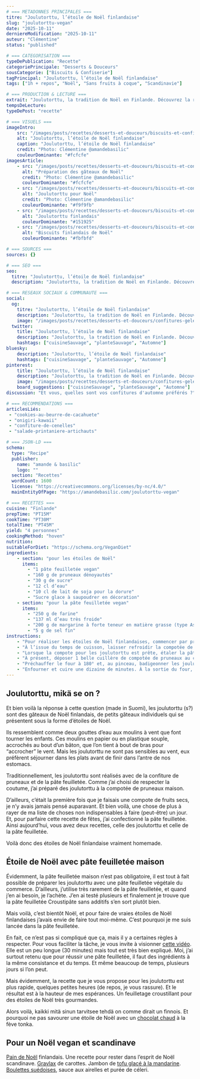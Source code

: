 ```yaml
---
# === METADONNES PRINCIPALES ===
titre: "Joulutorttu, l’étoile de Noël finlandaise"
slug: "joulutorttu-vegan"
date: "2025-10-11"
derniereModification: "2025-10-11"
auteur: "Clémentine"
status: "published"

# === CATEGORISATION ===
typeDePublication: "Recette"
categoriePrincipale: "Desserts & Douceurs"
sousCategorie: ["Biscuits & Confiserie"]
tagPrincipal: "Joulutorttu, l’étoile de Noël finlandaise"
tags: ["1h + repos", "Noël", "Sans fruits à coque", "Scandinavie"]

# === PRODUCTION & LECTURE ===
extrait: "Joulutorttu, la tradition de Noël en Finlande. Découvrez la recette de joulutorttu vegan, une gourmandise à partager pendant les fêtes."
tempsDeLecture:
typeDePost: "recette"

# === VISUELS ===
imageIntro: 
    src: "/images/posts/recettes/desserts-et-douceurs/biscuits-et-confiseries/joulutorttu-vegan/Joulutorttu-vegan.webp"
    alt: "Joulutorttu, l’étoile de Noël finlandaise"
    caption: "Joulutorttu, l’étoile de Noël finlandaise"
    credit: "Photo: Clémentine @amandebasilic"
    couleurDominante: "#fcfcfe"
imagesArticle:
    - src: "/images/posts/recettes/desserts-et-douceurs/biscuits-et-confiseries/joulutorttu-vegan/Preparation-des-gateaux-de-Noel.webp"
      alt: "Préparation des gâteaux de Noël"
      credit: "Photo: Clémentine @amandebasilic"
      couleurDominante: "#fcfcfe"
    - src: "/images/posts/recettes/desserts-et-douceurs/biscuits-et-confiseries/joulutorttu-vegan/Joulutorttu-pour-Noel.webp"
      alt: "Joulutorttu pour Noël"
      credit: "Photo: Clémentine @amandebasilic"
      couleurDominante: "#f9f9fb"
    - src: "/images/posts/recettes/desserts-et-douceurs/biscuits-et-confiseries/joulutorttu-vegan/Joulutorttu-finlandais.webp"
      alt: "Joulutorttu finlandais"
      couleurDominante: "#151925"
    - src: "/images/posts/recettes/desserts-et-douceurs/biscuits-et-confiseries/joulutorttu-vegan/Biscuits-finlandais-de-Noel.webp"
      alt: "Biscuits finlandais de Noël"
      couleurDominante: "#fbfbfd"

# === SOURCES ===
sources: {}

# === SEO ===
seo: 
  titre: "Joulutorttu, l’étoile de Noël finlandaise"
  description: "Joulutorttu, la tradition de Noël en Finlande. Découvrez la recette de joulutorttu vegan, une gourmandise à partager pendant les fêtes."

# === RESEAUX SOCIAUX & COMMUNAUTE ===
social: 
  og:
    titre: "Joulutorttu, l’étoile de Noël finlandaise"
    description: "Joulutorttu, la tradition de Noël en Finlande. Découvrez la recette de joulutorttu vegan, une gourmandise à partager pendant les fêtes."
    image: "/images/posts/recettes/desserts-et-douceurs/confitures-gelees/confiture-de-cenelles/Confiture-de-cenelles-daubepine.webp"
  twitter:
    title: "Joulutorttu, l’étoile de Noël finlandaise"
    description: "Joulutorttu, la tradition de Noël en Finlande. Découvrez la recette de joulutorttu vegan, une gourmandise à partager pendant les fêtes."
    hashtags: ["cuisineSauvage", "planteSauvage", "Automne"]
bluesky:
    description: "Joulutorttu, l’étoile de Noël finlandaise"
    hashtags: ["cuisineSauvage", "planteSauvage", "Automne"]
pinterest:
    title: "Joulutorttu, l’étoile de Noël finlandaise"
    description: "Joulutorttu, la tradition de Noël en Finlande. Découvrez la recette de joulutorttu vegan, une gourmandise à partager pendant les fêtes."
    image: "/images/posts/recettes/desserts-et-douceurs/confitures-gelees/confiture-de-cenelles/Confiture-de-cenelles-daubepine.webp" # Format 2:3 optimisé
    board_suggestions: ["cuisineSauvage", "planteSauvage", "Automne"]
discussion: "Et vous, quelles sont vos confitures d'automne préférés ?"

# === RECOMMENDATIONS ===
articlesLiés:
 - "cookies-au-beurre-de-cacahuete"
 - "onigiri-kawaii"
 - "confiture-de-cenelles"
 - "salade-printaniere-artichauts"

# === JSON-LD ===
schema:
  type: "Recipe"
  publisher: 
    name: "amande & basilic"
    logo: ""
  section: "Recettes"
  wordCount: 1600
  license: "https://creativecommons.org/licenses/by-nc/4.0/"
  mainEntityOfPage: "https://amandebasilic.com/joulutorttu-vegan"

# === RECETTES ===
cuisine: "Finlande"
prepTime: "PT15M"
cookTime: "PT30M"
totalTime: "PT45M"
yield: "4 personnes"
cookingMethod: "hoven"
nutrition: 
suitableForDiet: "https://schema.org/VeganDiet"
ingredients:
    - section: "pour les étoiles de Noël"
      items: 
        - "1 pâte feuilletée vegan"
        - "160 g de pruneaux dénoyautés"
        - "30 g de sucre"
        - "12 cl d’eau"
        - "10 cl de lait de soja pour la dorure"
        - "Sucre glace à saupoudrer en décoration"
    - section: "pour la pâte feuilletée vegan"
      items:
        - "250 g de farine"
        - "137 ml d’eau très froide"
        - "200 g de margarine à forte teneur en matière grasse (type Astra)"
        - "5 g de sel fin"
instructions:
    - "Pour réaliser les étoiles de Noël finlandaises, commencer par préparer la compote de pruneaux. Pour cela, couper les pruneaux en petits morceaux et les cuire environ 20 minutes à feu doux-moyen, en remuant régulièrement, avec les 30 g de sucre et les 10 cl d’eau."
    - "À l’issue du temps de cuisson, laisser refroidir la compotée de pruneaux, ou la verser dans un blender et mixer pour obtenir une texture fine et homogène. (Un mixeur plongeant fera également le travail)."
    - "Lorsque la compote pour les joulutorttu est prête, étaler la pâte feuilletée au rouleau et couper des carrés de 7 à 8 cm de côté. Puis, couper une diagonale de 1.5 cm vers de le centre depuis chaque angle du carré."
    - "À présent, déposer 1 belle cuillère de compotée de pruneaux au centre de chaque carré et replier 1 angle sur deux vers le centre. Ainsi, on obtient une étoile de Noël finlandaise."
    - "Préchauffer le four à 180° et, au pinceau, badigeonner les joulutorttu de lait de soja. Cela permettra d’obtenir des étoiles de Noël dorées."
    - "Enfourner et cuire une dizaine de minutes. À la sortie du four, laisser tiédir et saupoudrer de sucre glace."
---
```


## Joulutorttu, mikä se on ?

Et bien voilà la réponse à cette question (made in Suomi), les joulutorttu (s?) sont des gâteaux de Noël finlandais, de petits gâteaux individuels qui se présentent sous la forme d’étoiles de Noël.

Ils ressemblent comme deux gouttes d’eau aux moulins à vent que font tourner les enfants. Ces moulins en papier ou en plastique souple, accrochés au bout d’un bâton, que l’on tient à bout de bras pour “accrocher” le vent.
Mais les joulutorttu ne sont pas sensibles au vent, eux préfèrent séjourner dans les plats avant de finir dans l’antre de nos estomacs.

Traditionnellement, les joulutorttu sont réalisés avec de la confiture de pruneaux et de la pâte feuilletée.
Comme j’ai choisi de respecter la coutume, j’ai préparé des joulutorttu à la compotée de pruneaux maison.

D’ailleurs, c’était la première fois que je faisais une compote de fruits secs, je n’y avais jamais pensé auparavant. Et bien voilà, une chose de plus à rayer de ma liste de choses non indispensables à faire (peut-être) un jour.
Et, pour parfaire cette recette de fêtes, j’ai confectionné la pâte feuilletée. Ainsi aujourd’hui, vous avez deux recettes, celle des joulutorttu et celle de la pâte feuilletée.

Voilà donc des étoiles de Noël finlandaise vraiment homemade.

## Étoile de Noël avec pâte feuilletée maison

Évidemment, la pâte feuilletée maison n’est pas obligatoire, il est tout à fait possible de préparer les joulutorttu avec une pâte feuilletée végétale du commerce.
D’ailleurs, j’utilise très rarement de la pâte feuilletée, et quand j’en ai besoin, je l’achète. J’en ai testé plusieurs et finalement je trouve que la pâte feuilletée Croustipâte sans additifs s’en sort plutôt bien.

Mais voilà, c’est bientôt Noël, et pour faire de vraies étoiles de Noël finlandaises j’avais envie de faire tout moi-même. C’est pourquoi je me suis lancée dans la pâte feuilletée.

En fait, ce n’est pas si compliqué que ça, mais il y a certaines règles à respecter. Pour vous faciliter la tâche, je vous invite à visionner [cette vidéo](https://youtu.be/UFGJISWSDoc?si=gWx9S3OVVGo0gOZb). Elle est un peu longue (30 minutes) mais tout est très bien expliqué.
Moi, j’ai surtout retenu que pour réussir une pâte feuilletée, il faut des ingrédients à la même consistance et du temps. Et même beaucoup de temps, plusieurs jours si l’on peut.

Mais évidemment, la recette que je vous propose pour les joulutorttu est plus rapide, quelques petites heures (de repos, je vous rassure). Et le résultat est à la hauteur de mes espérances. Un feuilletage croustillant pour des étoiles de Noël très gourmandes.

Alors voilà, kaikki mitä sinun tarvitsee tehdä on comme dirait un finnois.
Et pourquoi ne pas savourer une étoile de Noël avec un [chocolat chaud](https://amandebasilic.com/chocolat-chaud-noel-feve-tonka/) à la fève tonka.

## Pour un Noël vegan et scandinave

[Pain de Noël](https://amandebasilic.com/pain-de-noel/) finlandais. Une recette pour rester dans l’esprit de Noël scandinave.
[Gravlax](https://amandebasilic.com/gravlax-carottes/) de carottes.
Jambon de [tofu glacé à la mandarine](https://amandebasilic.com/jambon-de-tofu).
[Boulettes suédoises](https://amandebasilic.com/boulettes-suedoises), sauce aux airelles et purée de céleri.
